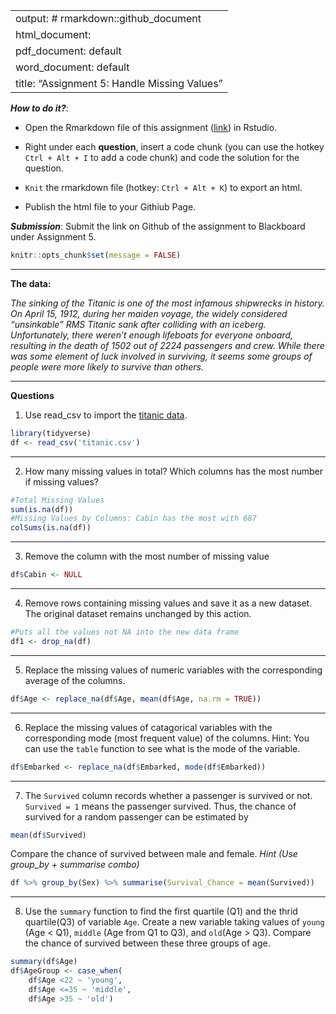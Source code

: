 
---
output: # rmarkdown::github_document
  html_document:
  pdf_document: default
  word_document: default
title: "Assignment 5: Handle Missing Values"
---

***How to do it?***: 

- Open the Rmarkdown file of this assignment ([link](fa2020_assignment5.Rmd)) in Rstudio. 

- Right under each **question**, insert  a code chunk (you can use the hotkey `Ctrl + Alt + I` to add a code chunk) and code the solution for the question. 

- `Knit` the rmarkdown file (hotkey: `Ctrl + Alt + K`) to export an html.  

-  Publish the html file to your Githiub Page. 

***Submission***: Submit the link on Github of the assignment to Blackboard under Assignment 5. 

```r
knitr::opts_chunk$set(message = FALSE)
```

-------

**The data:** 

*The sinking of the Titanic is one of the most infamous shipwrecks in history.  On April 15, 1912, during her maiden voyage, the widely considered “unsinkable” RMS Titanic sank after colliding with an iceberg. Unfortunately, there weren’t enough lifeboats for everyone onboard, resulting in the death of 1502 out of 2224 passengers and crew.  While there was some element of luck involved in surviving, it seems some groups of people were more likely to survive than others.*

-------

**Questions**

1. Use read_csv to import the [titanic data](titanic.csv). 
```r
library(tidyverse)
df <- read_csv('titanic.csv')
```

-------

2. How many missing values in total?  Which columns has the most number if missing values?
```r
#Total Missing Values
sum(is.na(df))
#Missing Values by Columns: Cabin has the most with 687
colSums(is.na(df))
```

-------

3. Remove the column with the most number of missing value
```r
df$Cabin <- NULL
```

-------

4.  Remove rows containing missing values and save it as a new dataset. The original dataset remains unchanged by this action.
```r
#Puts all the values not NA into the new data frame
df1 <- drop_na(df)
```

-------

5.  Replace the missing values of numeric variables with the corresponding average of the columns.
```r
df$Age <- replace_na(df$Age, mean(df$Age, na.rm = TRUE))
```


-------

6.  Replace the missing values of catagorical variables with the corresponding mode (most frequent value) of the columns. Hint:  You can use the `table` function to see what is the mode of the variable. 
```r
df$Embarked <- replace_na(df$Embarked, mode(df$Embarked))
```

-------

7.  The `Survived` column records whether a passenger is survived or not. `Survived = 1` means the passenger survived. Thus, the chance of survived for a random passenger can be estimated by

```r
mean(df$Survived)
```

Compare the chance of survived between male and female.  *Hint (Use group_by + summarise combo)*
```r
df %>% group_by(Sex) %>% summarise(Survival_Chance = mean(Survived))
```

-------

8.  Use the `summary` function to find the first quartile (Q1) and the thrid quartile(Q3) of variable `Age`. Create a new variable taking values of `young` (Age < Q1), `middle` (Age from Q1 to Q3), and `old`(Age > Q3). Compare the chance of survived between these three groups of age. 
```r
summary(df$Age)
df$AgeGroup <- case_when(
    df$Age <22 ~ 'young',
    df$Age <=35 ~ 'middle',
    df$Age >35 ~ 'old')

```

```r

```


